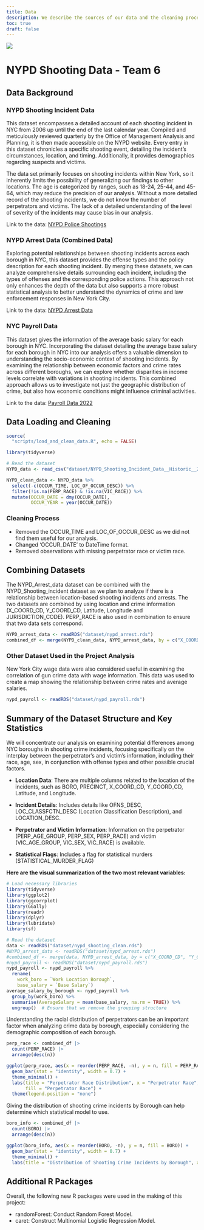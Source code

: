 ```yaml
---
title: Data
description: We describe the sources of our data and the cleaning process.
toc: true
draft: false
---
```


![](images/nyc.jpeg)

# NYPD Shooting Data - Team 6
  
## Data Background

### NYPD Shooting Incident Data 

This dataset encompasses a detailed account of each shooting incident in NYC from 2006 up until the end of the last calendar year. Compiled and meticulously reviewed quarterly by the Office of Management Analysis and Planning, it is then made accessible on the NYPD website. Every entry in this dataset chronicles a specific shooting event, detailing the incident's circumstances, location, and timing. Additionally, it provides demographics regarding suspects and victims.

The data set primarily focuses on shooting incidents within New York, so it inherently limits the possibility of generalizing our findings to other locations. The age is categorized by ranges, such as 18-24, 25-44, and 45-64, which may reduce the precision of our analysis. Without a more detailed record of the shooting incidents, we do not know the number of perpetrators and victims. The lack of a detailed understanding of the level of severity of the incidents may cause bias in our analysis.

Link to the data:
[NYPD Police Shootings](https://catalog.data.gov/dataset/nypd-shooting-incident-data-historic)

### NYPD Arrest Data (Combined Data)

Exploring potential relationships between shooting incidents across each borough in NYC, this dataset provides the offense types and the policy description for each shooting incident. By merging these datasets, we can analyze comprehensive details surrounding each incident, including the types of offenses and the corresponding police actions. This approach not only enhances the depth of the data but also supports a more robust statistical analysis to better understand the dynamics of crime and law enforcement responses in New York City.

Link to the data:
[NYPD Arrest Data](https://catalog.data.gov/dataset/nypd-arrest-data-year-to-date)

### NYC Payroll Data

This dataset gives the information of the average basic salary for each borough in NYC. Incorporating the dataset detailing the average base salary for each borough in NYC into our analysis offers a valuable dimension to understanding the socio-economic context of shooting incidents. By examining the relationship between economic factors and crime rates across different boroughs, we can explore whether disparities in income levels correlate with variations in shooting incidents. This combined approach allows us to investigate not just the geographic distribution of crime, but also how economic conditions might influence criminal activities.

Link to the data:
[Payroll Data 2022](https://catalog.data.gov/dataset/citywide-payroll-data-fiscal-year)

## Data Loading and Cleaning

```r
source(
  "scripts/load_and_clean_data.R", echo = FALSE)
```

```r
library(tidyverse)

# Read the dataset
NYPD_data <- read_csv("dataset/NYPD_Shooting_Incident_Data__Historic__20240322.csv")

NYPD_clean_data <- NYPD_data %>%
  select(-c(OCCUR_TIME, LOC_OF_OCCUR_DESC)) %>%
  filter(!is.na(PERP_RACE) & !is.na(VIC_RACE)) %>%
  mutate(OCCUR_DATE = dmy(OCCUR_DATE), 
         OCCUR_YEAR = year(OCCUR_DATE))
```
### Cleaning Process

- Removed the OCCUR_TIME and LOC_OF_OCCUR_DESC as we did not find them useful for our analysis.
- Changed  'OCCUR_DATE' to DateTime format.
- Removed observations with missing perpetrator race or victim race.

## Combining Datasets

The NYPD_Arrest_data dataset can be combined with the NYPD_Shooting_incident dataset as we plan to analyze if there is a relationship between location-based shooting incidents and arrests. The two datasets are combined by using location and crime information (X_COORD_CD, Y_COORD_CD, Latitude, Longitude and JURISDICTION_CODE). PERP_RACE is also used in combination to ensure that two data sets correspond.

```r
NYPD_arrest_data <- readRDS("dataset/nypd_arrest.rds")
combined_df <- merge(NYPD_clean_data, NYPD_arrest_data, by = c("X_COORD_CD", "Y_COORD_CD","Latitude","Longitude","PERP_SEX","JURISDICTION_CODE","PERP_RACE"))
```

### Other Dataset Used in the Project Analysis

New York City wage data were also considered useful in examining the correlation of gun crime data with wage information. This data was used to create a map showing the relationship between crime rates and average salaries.

```r
nypd_payroll <- readRDS("dataset/nypd_payroll.rds")
```

## Summary of the Dataset Structure and Key Statistics

We will concentrate our analysis on examining potential differences among NYC boroughs in shooting crime incidents, focusing specifically on the interplay between the perpetrator's and victim's information, including their race, age, sex, in conjunction with offense types and other possible crucial factors. 

- **Location Data**: There are multiple columns related to the location of the incidents, such as BORO, PRECINCT, X_COORD_CD, Y_COORD_CD, Latitude, and Longitude.

- **Incident Details**: Includes details like OFNS_DESC, LOC_CLASSFCTN_DESC (Location Classification Description), and LOCATION_DESC.

- **Perpetrator and Victim Information**: Information on the perpetrator (PERP_AGE_GROUP, PERP_SEX, PERP_RACE) and victim (VIC_AGE_GROUP, VIC_SEX, VIC_RACE) is available.

- **Statistical Flags**: Includes a flag for statistical murders (STATISTICAL_MURDER_FLAG)

**Here are the visual summarization of the two most relevant variables:**

```r
# Load necessary libraries
library(tidyverse)
library(ggplot2)
library(ggcorrplot) 
library(GGally) 
library(readr)
library(dplyr)
library(lubridate)
library(sf)

# Read the dataset
data <- readRDS("dataset/nypd_shooting_clean.rds")
#NYPD_arrest_data <- readRDS("dataset/nypd_arrest.rds")
#combined_df <- merge(data, NYPD_arrest_data, by = c("X_COORD_CD", "Y_COORD_CD","Latitude","Longitude","PERP_SEX","JURISDICTION_CODE","PERP_RACE"))
#nypd_payroll <- readRDS("dataset/nypd_payroll.rds")
nypd_payroll <- nypd_payroll %>%
  rename(
    work_boro = `Work Location Borough`,
    base_salary = `Base Salary`)
average_salary_by_borough <- nypd_payroll %>%
  group_by(work_boro) %>%
  summarise(AverageSalary = mean(base_salary, na.rm = TRUE)) %>%
  ungroup()  # Ensure that we remove the grouping structure
```

Understanding the racial distribution of perpetrators can be an important factor when analyzing crime data by borough, especially considering the demographic composition of each borough.

```r
perp_race <- combined_df |>
  count(PERP_RACE) |>
  arrange(desc(n))

ggplot(perp_race, aes(x = reorder(PERP_RACE, -n), y = n, fill = PERP_RACE)) + 
  geom_bar(stat = "identity", width = 0.7) +
  theme_minimal() +
  labs(title = "Perpetrator Race Distribution", x = "Perpetrator Race", y = "Count", 
       fill = "Perpetrator Race") +
  theme(legend.position = "none")
```

Giving the distribution of shooting crime incidents by Borough can help determine which statistical model to use.

```r
boro_info <- combined_df |>
  count(BORO) |>
  arrange(desc(n))

ggplot(boro_info, aes(x = reorder(BORO, -n), y = n, fill = BORO)) + 
  geom_bar(stat = "identity", width = 0.7) +
  theme_minimal() +
  labs(title = "Distribution of Shooting Crime Incidents by Borough", x = "Borough", y = "Count", fill = "BORO") + theme(legend.position = "none")
```

## Additional R Packages

Overall, the following new R packages were used in the making of this project:

- randomForest: Conduct Random Forest Model.
- caret: Construct Multinomial Logistic Regression Model.

